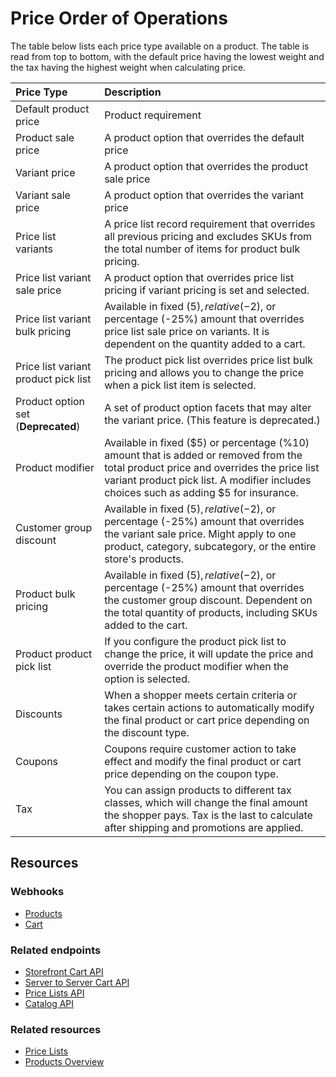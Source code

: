 # Price Order of Operations

The table below lists each price type available on a product. The table is read from top to bottom, with the default price having the lowest weight and the tax having the highest weight when calculating price.  

| Price Type | Description |
|:--|:--|
| Default product price | Product requirement |
| Product sale price | A product option that overrides the default price |  
| Variant price | A product option that overrides the product sale price |
| Variant sale price | A product option that overrides the variant price |
| Price list variants | A price list record requirement that overrides all previous pricing and excludes SKUs from the total number of items for product bulk pricing. 
| Price list variant sale price | A product option that overrides price list pricing if variant pricing is set and selected. |
| Price list variant bulk pricing | Available in fixed ($5), relative (-$2), or percentage (-25%) amount that overrides price list sale price on variants. It is dependent on the quantity added to a cart. | 
| Price list variant product pick list | The product pick list overrides price list bulk pricing and allows you to change the price when a pick list item is selected. | 
| Product option set (**Deprecated**)| A set of product option facets that may alter the variant price. (This feature is deprecated.) |
| Product modifier | Available in fixed ($5) or percentage (%10) amount that is added or removed from the total product price and overrides the price list variant product pick list. A modifier includes choices such as adding $5 for insurance. |
| Customer group discount | Available in fixed ($5), relative (-$2), or percentage (-25%) amount that overrides the variant sale price. Might apply to one product, category, subcategory, or the entire store's products. |
| Product bulk pricing | Available in fixed ($5), relative (-$2), or percentage (-25%) amount that overrides the customer group discount. Dependent on the total quantity of products, including SKUs added to the cart. |
| Product product pick list | If you configure the product pick list to change the price, it will update the price and override the product modifier when the option is selected. |
Discounts | When a shopper meets certain criteria or takes certain actions to automatically modify the final product or cart price depending on the discount type. |
| Coupons | Coupons require customer action to take effect and modify the final product or cart price depending on the coupon type. |
| Tax | You can assign products to different tax classes, which will change the final amount the shopper pays. Tax is the last to calculate after shipping and promotions are applied. |

## Resources

### Webhooks
* [Products](/docs/integrations/webhooks/events#products)
* [Cart](/docs/integrations/webhooks/events#carts)

### Related endpoints
* [Storefront Cart API](/docs/rest-storefront/carts) 
* [Server to Server Cart API](/docs/rest-management/carts)
* [Price Lists API](/docs/rest-management/price-lists)
* [Catalog API](/docs/rest-catalog)

### Related resources
* [Price Lists](/docs/store-operations/pricing/price-lists)
* [Products Overview](/docs/store-operations/catalog#products-overview)
